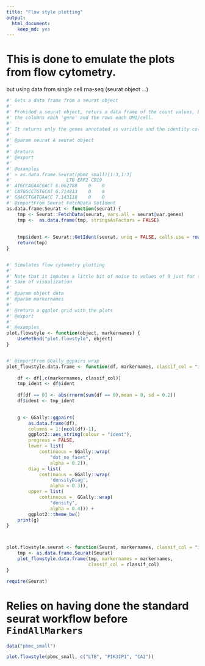 ```yaml
---
title: "Flow style plotting"
output:
  html_document:
    keep_md: yes
---
```


# This is done to emulate the plots from flow cytometry.

but using data from single cell rna-seq (seurat object ...)


```r

#' Gets a data frame from a seurat object
#' 
#' Provided a seurat object, returs a data frame of the count values, being 
#' the columns each 'gene' and the rows each UMI/cell.
#'
#' It returns only the genes annotated as variable and the identity column.
#'
#' @param seurat A seurat object
#'
#' @return
#' @export
#'
#' @examples
#' > as.data.frame.Seurat(pbmc_small)[1:3,1:3]
#'                    LTB EAF2 CD19
#' ATGCCAGAACGACT 6.062788    0    0
#' CATGGCCTGTGCAT 6.714813    0    0
#' GAACCTGATGAACC 7.143118    0    0
#' @importFrom Seurat FetchData GetIdent
as.data.frame.Seurat <- function(seurat) {
    tmp <- Seurat::FetchData(seurat, vars.all = seurat@var.genes) 
    tmp <-  as.data.frame(tmp, stringsAsFactors = FALSE) 
       
    
    tmp$ident <- Seurat::GetIdent(seurat, uniq = FALSE, cells.use = rownames(tmp))
    return(tmp)
}


#' Simulates flow cytometry plotting
#' 
#' Note that it imputes a little bit of noise to values of 0 just for the
#' Sake of visualization
#'
#' @param object data
#' @param markernames 
#'
#' @return a ggplot grid with the plots
#' @export
#'
#' @examples
plot.flowstyle <- function(object, markernames) {
    UseMethod("plot.flowstyle", object)
} 


#' @importFrom GGally ggpairs wrap
plot_flowstyle.data.frame <- function(df, markernames, classif_col = "ident") {
    
    df <- df[,c(markernames, classif_col)] 
    tmp_ident <- df$ident
    
    df[df == 0] <- abs(rnorm(sum(df == 0),mean = 0, sd = 0.2))
    df$ident <- tmp_ident
    

    g <- GGally::ggpairs(
        as.data.frame(df),
        columns = 1:(ncol(df)-1),
        ggplot2::aes_string(colour = "ident"),
        progress = FALSE,
        lower = list(
            continuous = GGally::wrap(
                "dot_no_facet",
                alpha = 0.2)),
        diag = list(
            continuous = GGally::wrap(
                'densityDiag',
                alpha = 0.3)),
        upper = list(
            continuous =  GGally::wrap(
                "density",
                alpha = 0.4))) + 
        ggplot2::theme_bw()
    print(g)
}



plot.flowstyle.seurat <- function(Seurat, markernames, classif_col = "ident") {
    tmp <- as.data.frame.Seurat(Seurat)
    plot_flowstyle.data.frame(tmp, markernames = markernames,
                              classif_col = classif_col)
}


```
 

```r
require(Seurat)
```

# Relies on having done the standard seurat workflow before `FindAllMarkers`

```r
data("pbmc_small")

plot.flowstyle(pbmc_small, c("LTB", "PIK3IP1", "CA2"))

```

 